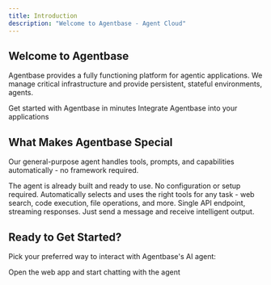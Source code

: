 ```yaml
---
title: Introduction
description: "Welcome to Agentbase - Agent Cloud"
---
```


## Welcome to Agentbase

Agentbase provides a fully functioning platform for agentic applications. We manage critical infrastructure and provide persistent, stateful environments, agents.

<CardGroup cols={2}>
  <Card
    title="Quick Start"
    icon="rocket"
    href="/quickstart"
  >
    Get started with Agentbase in minutes
  </Card>
  <Card
    title="API Reference"
    icon="code"
    href="/api-reference/introduction"
  >
    Integrate Agentbase into your applications
  </Card>
</CardGroup>

## What Makes Agentbase Special

Our general-purpose agent handles tools, prompts, and capabilities automatically - no framework required.

<CardGroup cols={2}>
  <Card
    title="Fully Autonomous"
    icon="robot"
    href="/api-reference/introduction"
  >
    The agent is already built and ready to use. No configuration or setup required.
  </Card>
  <Card
    title="Intelligent Tool Usage"
    icon="tools"
    href="/api-reference/endpoint/get"
  >
    Automatically selects and uses the right tools for any task - web search, code execution, file operations, and more.
  </Card>
  <Card
    title="Simple Integration"
    icon="plug"
    href="/development"
  >
    Single API endpoint, streaming responses. Just send a message and receive intelligent output.
  </Card>
</CardGroup>

## Ready to Get Started?

Pick your preferred way to interact with Agentbase's AI agent:

<CardGroup cols={1}>
  <Card
    title="Try the Web App"
    icon="external-link"
    href="https://agentbase.sh"
  >
    Open the web app and start chatting with the agent
  </Card>
</CardGroup>
